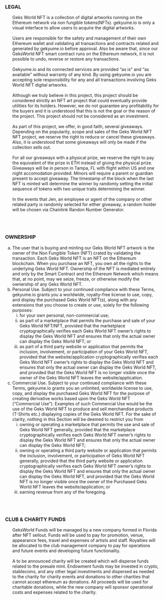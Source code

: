 <h3>LEGAL</h3>
<ul style="list-style-type:none;">
<li>
Geks World NFT is a collection of digital artworks running on the
Ethereum network via non fungible tokens(NFTs). gekyume.io is only
a visual interface to allow users to acquire the digital artworks.
</li>
<li>&nbsp;</li>
<li>
Users are responsible for the safety and management of their own
Ethereum wallet and validating all transactions and contracts related
and generated by gekyume.io before approval. Also be aware that, since
our GeksWorld NFT smart contract runs on the Ethereum network, it
is not possible to undo, reverse or restore any transactions.
</li>
<li>&nbsp;</li>
<li>
Gekyume.io and its connected services are provided “as is” and “as
available” without warranty of any kind. By using gekyume.io you
are accepting sole responsibility for any and all transactions
involving Geks World NFT digital artworks.
</li>
<li>&nbsp;</li>
<li>
Although we truly believe in this project, this project should be considered
strictly an NFT art project that could eventually provide utilities for its
holders. However, we do not guarantee any profitability for the buyers
and it is understood that this is not the goal or the reason of the project.
This project should not be considered as an investment.
</li>
<li>&nbsp;</li>
<li>
As part of this project, we offer, in good faith, several giveaways.
Depending on the popularity, scope and sales of the Geks World NFT NFT project,
we reserve the right to reduce or cancel these giveaways. Also, it is
understood that some giveaways will only be made if the collection sells out.
</li>
<li>&nbsp;</li>
<li>
For all our giveaways with a physical prize, we reserve the right to pay
the equivalent of the prize in ETH instead of giving the physical prize. Giveaways
will be in person in Tampa, FL with flight within US and one night accomodation provided.
Minors will require a parent or guardian present to accept giveaway. The timestamp of the
block when the last NFT is minted will determine the winner by randomly setting the initial
sequence of tokens with two unique traits determining the winner.
</li>
<li>&nbsp;</li>
<li>
In the events that Jen, an employee or agent of the company or other related party is randomly
selected for either giveaway, a random holder will be chosen via Chainlink
Randon Number Generator.
</li>
</ul>
<br />
<br />
<h3>OWNERSHIP</h3>
<ol type="a">
  <li>
    The user that is buying and minting our Geks World NFT artwork is
    the owner of the Non Fungible Token (NFT) crated by validating the
    transaction. Each Geks World NFT is an NFT on the Ethereum blockchain.
    When you purchase an NFT, you own all the rights to the underlying Geks
    World NFT. Ownership of the NFT is mediated entirely and only by the
    Smart Contract and the Ethereum Network which means that, at no point,
    may we seize, freeze, or otherwise modify the ownership of any Geks World NFT.
  </li>
  <li>
    Personal Use. Subject to your continued compliance with these Terms,
    gekyume.io grants you a worldwide, royalty-free license to use, copy,
    and display the purchased Geks World NFT(s), along with any extensions
    that you choose to create or use, solely for the following purposes:
    <ol type="i">
      <li>
        for your own personal, non-commercial use;
      </li>
      <li>
        as part of a marketplace that permits the purchase and sale
        of your Geks World NFT/NFT, provided that the marketplace cryptographically
        verifies each Geks World NFT owner’s rights to display the Geks World NFT
        and ensures that only the actual owner can display the Geks World NFT; or
      </li>
      <li>
        as part of a third party website or application that permits the
        inclusion, involvement, or participation of your Geks World NFT,
        provided that the website/application cryptographically verifies each
        Geks World NFT owner’s rights to display the Geks World NFT and ensures
        that only the actual owner can display the Geks World NFT, and provided
        that the Geks World NFT is no longer visible once the owner of the Geks
        World NFT leaves the website/application.
      </li>
    </ol>
  </li>
  <li>
    Commercial Use. Subject to your continued compliance with these Terms,
    gekyume.io grants you an unlimited, worldwide license to use, copy,
    and display the purchased Geks World NFT for the purpose of creating
    derivative works based upon the Geks World NFT (“Commercial Use”).
    Examples of such Commercial Use would be the use of the Geks World NFT
    to produce and sell merchandise products (T-Shirts etc.) displaying
    copies of the Geks World NFT. For the sake of clarity, nothing in
    this Section will be deemed to restrict you from
    <ol type="i">
      <li>
        owning or operating a marketplace that permits the use and sale
        of Geks World NFT generally, provided that the marketplace cryptographically
        verifies each Geks World NFT owner’s rights to display the Geks World NFT
        and ensures that only the actual owner can display the Geks World NFT;
      </li>
      <li>
      owning or operating a third party website or application that permits the inclusion,
      involvement, or participation of Geks World NFT generally, provided that the
      third party website or application cryptographically verifies each Geks World NFT
      owner’s rights to display the Geks World NFT and ensures that only the actual
      owner can display the Geks World NFT, and provided that the Geks World NFT is no
      longer visible once the owner of the Purchased Geks World NFT leaves the
      website/application; or
      </li>
      <li>
        earning revenue from any of the foregoing.
      </li>
    </ol>
  </li>
</ol>
<br />
<br />
<h3>CLUB & CHARITY FUNDS</h3>

<ul style="list-style-type:none;">
<li>
    GeksWorld Funds will be managed by a new company formed in Florida
    after NFT sellout. Funds will be used to pay for promotion, venue, appearance fees,
    travel and expenses of artists and staff. Royalties will be allocated to the club management
    company to pay for operations and future events and developing future functionality.
  </li>
  <li>&nbsp;</li>
  <li>
    A to be announced charity will be created which will disperse funds
    related to the presale mint. Endowment funds may be invested in crypto,
    stablecoins, and any other legal investments and dispersed as needed
    to the charity for charity events and donations to other charities
    that cannot accept ethereum as donations. All proceeds will be used
    for charitable donations, while the new company will sponsor operational
    costs and expenses related to the charity.
  </li>
</ul>
